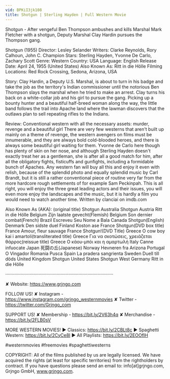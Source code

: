 ```yaml
---
vid: BPKiI3jk108
title: Shotgun | Sterling Hayden | Full Western Movie
---
```


Shotgun - After vengeful Ben Thompson ambushes and kills Marshal Mark Fletcher with a shotgun, Deputy Marshal Clay Hardin pursues the Thompson gang.

Shotgun (1955)
Director: Lesley Selander
Writers: Clarke Reynolds, Rory Calhoun, John C. Champion
Stars: Sterling Hayden, Yvonne De Carlo, Zachary Scott
Genre: Western
Country: USA
Language: English
Release Date: April 24, 1955 (United States)
Also Known As: Ritt in die Hölle
Filming Locations: Red Rock Crossing, Sedona, Arizona, USA

Story:
Clay Hardin, a Deputy U.S. Marshal, is about to turn in his badge and take the job as the territory's Indian commissioner until the notorious Ben Thompson slays the marshal when he tried to make an arrest. Clay turns his back on a white-collar job and his girl to pursue the gang. Picking up a bounty hunter and a beautiful half-breed woman along the way, the little band follows the trail into Apache land where the lawman discovers that the outlaws plan to sell repeating rifles to the Indians.

Review:
Conventional western with all the necessary assets: murder, revenge and a beautiful girl
There are very few westerns that aren't built up mainly on a theme of revenge, the western avengers on films must be innumerable, and they are always bold cold-blooded heroes, and there is always some beautiful girl waiting for them. Yvonne de Carlo here though has plenty of skin on her nose, and although Sterling Hayden doesn't exactly treat her as a gentleman, she is after all a good match for him, after all the obligatory fights, fisticuffs and gunfights, including a formidable bunch of Apaches. Any western fan will buy all this and enjoy it even with relish, because of the splendid photo and equally splendid music by Carl Brandt, but it is still a rather conventional piece of routine very far from the more hardcore rough settlements of for example Sam Peckinpah. This is all right, you will enjoy the three great leading actors and their issues, you will even more enjoy the landscapes and the music, but it is hardly a film you would need to watch another time. Written by clanciai on imdb.com

Also Known As (AKA):
(original title) Shotgun
Australia Shotgun
Austria Ritt in die Hölle
Belgium Zijn laatste gevecht(Flemish)
Belgium Son dernier combat(French)
Brazil Escreveu Seu Nome a Bala
Canada Shotgun(English)
Denmark Den sidste duel
Finland Koston ase
France Shotgun(DVD box title)
France Amour, fleur sauvage
France Shotgun!(DVD Title)
Greece O cow boy kai i amartoli(transliterated title)
Greece Για να σκοτώσεις, χρειάζεται θάρρος(reissue title)
Greece Ο κάου-μπόι και η αμαρτωλή
Italy Canne infuocate
Japan 死闘の丘(Japanese)
Norway Hevneren fra Arizona
Portugal O Vingador
Romania Pusca
Spain La pradera sangrienta
Sweden Duell till döds
United Kingdom Shotgun
United States Shotgun
West Germany Ritt in die Hölle

····················································································

✘ Website: https://www.grjngo.com

FOLLOW US!
✘ Instagram - https://www.instagram.com/grjngo_westernmovies
✘ Twitter - https://twitter.com/Grjngo_com

SUPPORT US!
✘ Membership - https://bit.ly/2V63h4q
✘ Merchandise - https://bit.ly/2FLB0sV

MORE WESTERN MOVIES! 
► Classics: https://bit.ly/2CBLt8c 
► Spaghetti Western: https://bit.ly/2CyCe8I 
► All Playlists: https://bit.ly/2EOOfIH 

#westernmovies #freemovies #spaghettiwesterns

COPYRIGHT: All of the films published by us are legally licensed. We have acquired the rights (at least for specific territories) from the rightholders by contract. If you have questions please send an email to: info[at]grjngo.com, Grjngo GmbH, www.grjngo.com.